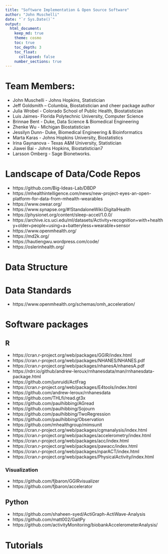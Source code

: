 ```yaml
---
title: "Software Implementation & Open Source Software"
author: "John Muschelli"
date: "`r Sys.Date()`"
output: 
  html_document:
    keep_md: true
    theme: cosmo
    toc: true
    toc_depth: 3
    toc_float:
      collapsed: false
    number_sections: true
---
```




# Team Members:
- John Muschelli - Johns Hopkins, Statistician
- Jeff Goldsmith -- Columbia, Biostatistician and cheer package author
- Julia Wrobel - Colorado School of Public Health, Biostatistician	
- Luis Jaimes- Florida Polytechnic University,  Computer Science
- Brinnae Bent - Duke, Data Science & Biomedical Engineering
- Zhenke Wu - Michigan Biostatistician	
- Jessilyn Dunn- Duke, Biomedical Engineering & Bioinformatics
- Marta Karas - Johns Hopkins University, Biostatistics
- Irina Gaynanova - Texas A&M University, Statistician
- Jiawei Bai - Johns Hopkins, Biostatistician7
- Larsson Omberg - Sage Bionetworks.


# Landscape of Data/Code Repos

- https://github.com/Big-Ideas-Lab/DBDP
- https://mhealthintelligence.com/news/new-project-eyes-an-open-platform-for-data-from-mhealth-wearables
- https://www.owear.org/
- https://www.synapse.org/#!StandaloneWiki:DigitalHealth
- https://physionet.org/content/sleep-accel/1.0.0/
- https://archive.ics.uci.edu/ml/datasets/Activity+recognition+with+healthy+older+people+using+a+batteryless+wearable+sensor
- https://www.openmhealth.org/
- https://md2k.org/
- https://hautiengwu.wordpress.com/code/
- https://oslerinhealth.org/


# Data Structure


# Data Standards
- https://www.openmhealth.org/schemas/omh_acceleration/


# Software packages

## R 
- https://cran.r-project.org/web/packages/GGIR/index.html
- https://cran.r-project.org/web/packages/NHANES/NHANES.pdf
- https://cran.r-project.org/web/packages/nhanesA/nhanesA.pdf
- https://rdrr.io/github/andrew-leroux/rnhanesdata/man/rnhanesdata-package.html
- https://github.com/junruidi/ActFrag
- https://cran.r-project.org/web/packages/E4tools/index.html
- https://github.com/andrew-leroux/rnhanesdata
- https://github.com/THLfi/read.gt3x
- https://github.com/paulhibbing/AGread
- https://github.com/paulhibbing/Sojourn
- https://github.com/paulhibbing/TwoRegression
- https://github.com/paulhibbing/Observation
- https://github.com/mhealthgroup/mimsunit
- https://cran.r-project.org/web/packages/cgmanalysis/index.html
- https://cran.r-project.org/web/packages/accelerometry/index.html
- https://cran.r-project.org/web/packages/acc/index.html
- https://cran.r-project.org/web/packages/pawacc/index.html
- https://cran.r-project.org/web/packages/nparACT/index.html
- https://cran.r-project.org/web/packages/PhysicalActivity/index.html

### Visualization
- https://github.com/fjbaron/GGIRvisualizer
- https://github.com/fjbaron/accelerator

## Python
- https://github.com/shaheen-syed/ActiGraph-ActiWave-Analysis
- https://github.com/matt002/GaitPy
- https://github.com/activityMonitoring/biobankAccelerometerAnalysis/

# Tutorials


